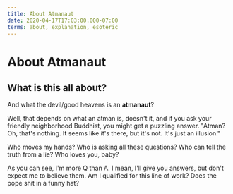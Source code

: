 ```yaml
---
title: About Atmanaut
date: 2020-04-17T17:03:00.000-07:00
terms: about, explanation, esoteric
---
```


# About Atmanaut

## What is this all about?

And what the devil/good heavens is an **atmanaut**?

Well, that depends on what an atman is, doesn't it, and if you ask your friendly neighborhood Buddhist, you might get a puzzling answer. "Atman? Oh, that's nothing. It seems like it's there, but it's not. It's just an illusion."

Who moves my hands? Who is asking all these questions? Who can tell the truth from a lie? Who loves you, baby?

As you can see, I'm more Q than A. I mean, I'll give you answers, but don't expect me to believe them. Am I qualified for this line of work? Does the pope shit in a funny hat?

